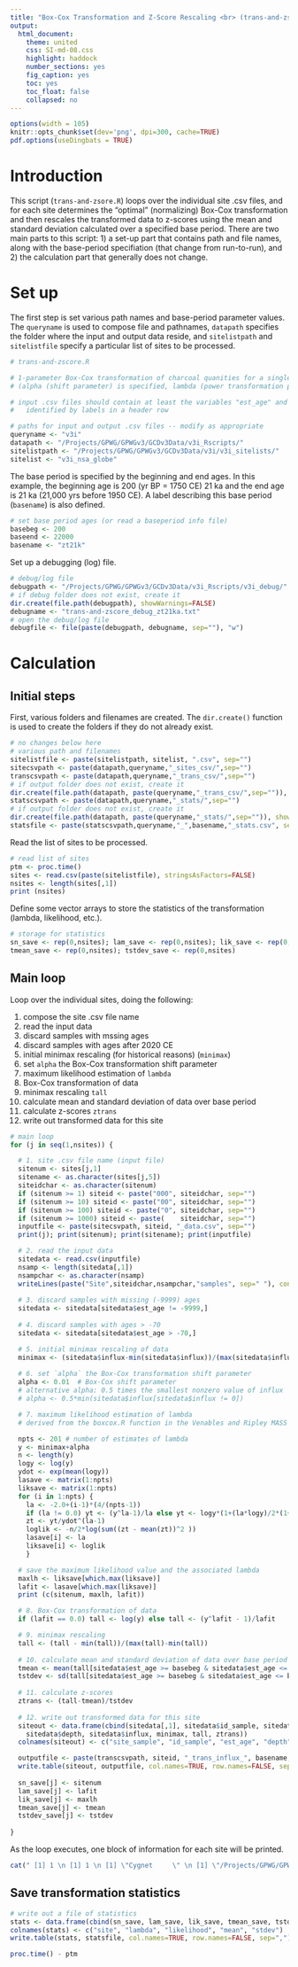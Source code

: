 ```yaml
---
title: "Box-Cox Transformation and Z-Score Rescaling <br> (trans-and-zscore.R)"
output:
  html_document:
    theme: united
    css: SI-md-08.css
    highlight: haddock
    number_sections: yes
    fig_caption: yes
    toc: yes
    toc_float: false
    collapsed: no
---
```


```r
options(width = 105)
knitr::opts_chunk$set(dev='png', dpi=300, cache=TRUE)
pdf.options(useDingbats = TRUE)
```

# Introduction #

This script (`trans-and-zsore.R`) loops over the individual site .csv files, and for each site determines the "optimal" (normalizing) Box-Cox transformation and then rescales the transformed data to z-scores using the mean and standard deviation calculated over a specified base period.  There are two main parts to this script:  1) a set-up part that contains path and file names, along with the base-period specifiation (that change from run-to-run), and 2) the calculation part that generally does not change.

# Set up #

The first step is set various path names and base-period parameter values.  The `queryname` is used to compose file and pathnames, `datapath` specifies the folder where the input and output data reside, and `sitelistpath` and `sitelistfile` specify a particular list of sites to be processed.

```r
# trans-and-zscore.R

# 1-parameter Box-Cox transformation of charcoal quanities for a single site
# (alpha (shift parameter) is specified, lambda (power transformation parameter) is estimated)

# input .csv files should contain at least the variables "est_age" and "quant",
# 	identified by labels in a header row  

# paths for input and output .csv files -- modify as appropriate
queryname <- "v3i"
datapath <- "/Projects/GPWG/GPWGv3/GCDv3Data/v3i_Rscripts/"
sitelistpath <- "/Projects/GPWG/GPWGv3/GCDv3Data/v3i/v3i_sitelists/"
sitelist <- "v3i_nsa_globe"
```

The base period is specified by the beginning and end ages.  In this example, the beginning age is 200 (yr BP = 1750 CE) 21 ka and the end age is 21 ka (21,000 yrs before 1950 CE).  A label describing this base period (`basename`) is also defined.

```r
# set base period ages (or read a baseperiod info file)
basebeg <- 200 
baseend <- 22000 
basename <- "zt21k"
```

Set up a debugging (log) file.

```r
# debug/log file
debugpath <- "/Projects/GPWG/GPWGv3/GCDv3Data/v3i_Rscripts/v3i_debug/"
# if debug folder does not exist, create it
dir.create(file.path(debugpath), showWarnings=FALSE)
debugname <- "trans-and-zscore_debug_zt21ka.txt"
# open the debug/log file
debugfile <- file(paste(debugpath, debugname, sep=""), "w")
```


# Calculation #

## Initial steps ##

First, various folders and filenames are created.  The `dir.create()` function is used to create the folders if they do not already exist.

```r
# no changes below here
# various path and filenames
sitelistfile <- paste(sitelistpath, sitelist, ".csv", sep="")
sitecsvpath <- paste(datapath,queryname,"_sites_csv/",sep="")
transcsvpath <- paste(datapath,queryname,"_trans_csv/",sep="")
# if output folder does not exist, create it
dir.create(file.path(datapath, paste(queryname,"_trans_csv/",sep="")), showWarnings=FALSE)
statscsvpath <- paste(datapath,queryname,"_stats/",sep="")
# if output folder does not exist, create it
dir.create(file.path(datapath, paste(queryname,"_stats/",sep="")), showWarnings=FALSE)
statsfile <- paste(statscsvpath,queryname,"_",basename,"_stats.csv", sep="")
```

Read the list of sites to be processed.

```r
# read list of sites
ptm <- proc.time()
sites <- read.csv(paste(sitelistfile), stringsAsFactors=FALSE)
nsites <- length(sites[,1])
print (nsites)
```

Define some vector arrays to store the statistics of the transformation (lambda, likelihood, etc.).

```r
# storage for statistics
sn_save <- rep(0,nsites); lam_save <- rep(0,nsites); lik_save <- rep(0,nsites)
tmean_save <- rep(0,nsites); tstdev_save <- rep(0,nsites)
```

## Main loop ##

Loop over the individual sites, doing the following:

1. compose the site .csv file name
2. read the input data
3. discard samples with mssing ages
4. discard samples with ages after 2020 CE
5. initial minimax rescaling (for historical reasons) (`minimax`)
6. set `alpha` the Box-Cox transformation shift parameter
7. maximum likelihood estimation of `lambda`
8. Box-Cox transformation of data
9. minimax rescaling `tall`
10. calculate mean and standard deviation of data over base period
11. calculate z-scores `ztrans`
12. write out transformed data for this site


```r
# main loop
for (j in seq(1,nsites)) {

  # 1. site .csv file name (input file)
  sitenum <- sites[j,1]
  sitename <- as.character(sites[j,5])
  siteidchar <- as.character(sitenum)
  if (sitenum >= 1) siteid <- paste("000", siteidchar, sep="")
  if (sitenum >= 10) siteid <- paste("00", siteidchar, sep="")
  if (sitenum >= 100) siteid <- paste("0", siteidchar, sep="")
  if (sitenum >= 1000) siteid <- paste(    siteidchar, sep="")
  inputfile <- paste(sitecsvpath, siteid, "_data.csv", sep="")
  print(j); print(sitenum); print(sitename); print(inputfile)

  # 2. read the input data
  sitedata <- read.csv(inputfile)
  nsamp <- length(sitedata[,1])
  nsampchar <- as.character(nsamp)
  writeLines(paste("Site",siteidchar,nsampchar,"samples", sep=" "), con = debugfile, sep = "\n")
  
  # 3. discard samples with missing (-9999) ages
  sitedata <- sitedata[sitedata$est_age != -9999,]
  
  # 4. discard samples with ages > -70
  sitedata <- sitedata[sitedata$est_age > -70,]

  # 5. initial minimax rescaling of data
  minimax <- (sitedata$influx-min(sitedata$influx))/(max(sitedata$influx)-min(sitedata$influx))
  
  # 6. set `alpha` the Box-Cox transformation shift parameter
  alpha <- 0.01  # Box-Cox shift parameter
  # alternative alpha: 0.5 times the smallest nonzero value of influx
  # alpha <- 0.5*min(sitedata$influx[sitedata$influx != 0])  

  # 7. maximum likelihood estimation of lambda
  # derived from the boxcox.R function in the Venables and Ripley MASS library included in R 2.6.1

  npts <- 201 # number of estimates of lambda
  y <- minimax+alpha
  n <- length(y)
  logy <- log(y)
  ydot <- exp(mean(logy))
  lasave <- matrix(1:npts)
  liksave <- matrix(1:npts)
  for (i in 1:npts) {
    la <- -2.0+(i-1)*(4/(npts-1))
    if (la != 0.0) yt <- (y^la-1)/la else yt <- logy*(1+(la*logy)/2*(1+(la*logy)/3*(1+(la*logy)/4)))
    zt <- yt/ydot^(la-1)
    loglik <- -n/2*log(sum((zt - mean(zt))^2 ))
    lasave[i] <- la
    liksave[i] <- loglik
    }

  # save the maximum likelihood value and the associated lambda
  maxlh <- liksave[which.max(liksave)]
  lafit <- lasave[which.max(liksave)]
  print (c(sitenum, maxlh, lafit))

  # 8. Box-Cox transformation of data
  if (lafit == 0.0) tall <- log(y) else tall <- (y^lafit - 1)/lafit

  # 9. minimax rescaling
  tall <- (tall - min(tall))/(max(tall)-min(tall))
  
  # 10. calculate mean and standard deviation of data over base period
  tmean <- mean(tall[sitedata$est_age >= basebeg & sitedata$est_age <= baseend])
  tstdev <- sd(tall[sitedata$est_age >= basebeg & sitedata$est_age <= baseend])
  
  # 11. calculate z-scores
  ztrans <- (tall-tmean)/tstdev
  
  # 12. write out transformed data for this site
  siteout <- data.frame(cbind(sitedata[,1], sitedata$id_sample, sitedata$est_age,
    sitedata$depth, sitedata$influx, minimax, tall, ztrans))
  colnames(siteout) <- c("site_sample", "id_sample", "est_age", "depth", "influx", "influxmnx", "tall", "zt")

  outputfile <- paste(transcsvpath, siteid, "_trans_influx_", basename, ".csv", sep="")
  write.table(siteout, outputfile, col.names=TRUE, row.names=FALSE, sep=",")
  
  sn_save[j] <- sitenum
  lam_save[j] <- lafit
  lik_save[j] <- maxlh
  tmean_save[j] <- tmean
  tstdev_save[j] <- tstdev
  
}
```

As the loop executes, one block of information for each site will be printed.

```r
cat(" [1] 1 \n [1] 1 \n [1] \"Cygnet     \" \n [1] \"/Projects/GPWG/GPWGv3/data/v3plus/v3plus_sites_csv/0001_data.csv \" \n [1]    1.0000 -527.6608    0.2200 \n ...")
```

## Save transformation statistics ##

```r
# write out a file of statistics
stats <- data.frame(cbind(sn_save, lam_save, lik_save, tmean_save, tstdev_save))
colnames(stats) <- c("site", "lambda", "likelihood", "mean", "stdev")
write.table(stats, statsfile, col.names=TRUE, row.names=FALSE, sep=",")

proc.time() - ptm
```

